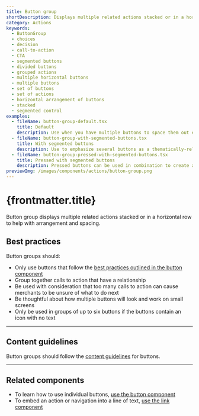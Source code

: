 ```yaml
---
title: Button group
shortDescription: Displays multiple related actions stacked or in a horizontal row for arrangement and spacing.
category: Actions
keywords:
  - ButtonGroup
  - choices
  - decision
  - call-to-action
  - CTA
  - segmented buttons
  - divided buttons
  - grouped actions
  - multiple horizontal buttons
  - multiple buttons
  - set of buttons
  - set of actions
  - horizontal arrangement of buttons
  - stacked
  - segmented control
examples:
  - fileName: button-group-default.tsx
    title: Default
    description: Use when you have multiple buttons to space them out evenly.
  - fileName: button-group-with-segmented-buttons.tsx
    title: With segmented buttons
    description: Use to emphasize several buttons as a thematically-related set among other controls.
  - fileName: button-group-pressed-with-segmented-buttons.tsx
    title: Pressed with segmented buttons
    description: Pressed buttons can be used in combination to create a toggle for other parts of the user interface.
previewImg: /images/components/actions/button-group.png
---
```


# {frontmatter.title}

<Lede>

Button group displays multiple related actions stacked or in a horizontal row to help with arrangement and spacing.

</Lede>

<Examples />

<Props componentName={frontmatter.title} />

## Best practices

Button groups should:

- Only use buttons that follow the
  [best practices outlined in the button component](/components/actions/button#best-practices)
- Group together calls to action that have a relationship
- Be used with consideration that too many calls to action can cause merchants to be unsure of what to do next
- Be thoughtful about how multiple buttons will look and work on small screens
- Only be used in groups of up to six buttons if the buttons contain an icon with no text

---

## Content guidelines

Button groups should follow the [content guidelines](/components/actions/button#content-guidelines) for buttons.

---

## Related components

- To learn how to use individual buttons, [use the button component](components/actions/button)
- To embed an action or navigation into a line of text, [use the link component](/components/navigation/link)

